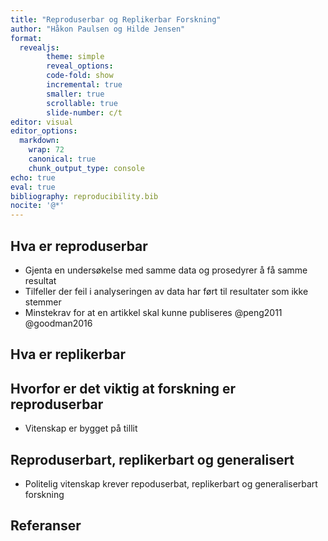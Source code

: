 ```yaml
---
title: "Reproduserbar og Replikerbar Forskning"
author: "Håkon Paulsen og Hilde Jensen"
format:
  revealjs:
        theme: simple
        reveal_options:
        code-fold: show
        incremental: true
        smaller: true
        scrollable: true
        slide-number: c/t
editor: visual
editor_options:
  markdown:
    wrap: 72
    canonical: true
    chunk_output_type: console
echo: true
eval: true
bibliography: reproducibility.bib
nocite: '@*'
---
```


## Hva er reproduserbar

-   Gjenta en undersøkelse med samme data og prosedyrer å få samme
    resultat
-   Tilfeller der feil i analyseringen av data har ført til resultater
    som ikke stemmer
-   Minstekrav for at en artikkel skal kunne publiseres @peng2011
    @goodman2016

## Hva er replikerbar

## Hvorfor er det viktig at forskning er reproduserbar

-   Vitenskap er bygget på tillit

## Reproduserbart, replikerbart og generalisert

-   Politelig vitenskap krever repoduserbat, replikerbart og
    generaliserbart forskning

## Referanser
